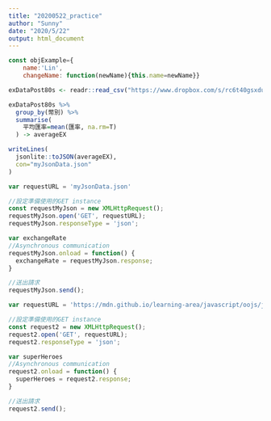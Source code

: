 ```yaml
---
title: "20200522_practice"
author: "Sunny"
date: "2020/5/22"
output: html_document
---
```


```js
const objExample={
    name:'Lin',
    changeName: function(newName){this.name=newName}}
```

```r
exDataPost80s <- readr::read_csv("https://www.dropbox.com/s/rc6t40gsxduysz6/exDataPost80s.csv?dl=1")

exDataPost80s %>%
  group_by(幣別) %>%
  summarise(
    平均匯率=mean(匯率, na.rm=T)
  ) -> averageEX
```

```r
writeLines(
  jsonlite::toJSON(averageEX),
  con="myJsonData.json"
)
```

```js
var requestURL = 'myJsonData.json'

//設定準備使用的GET instance
const requestMyJson = new XMLHttpRequest();
requestMyJson.open('GET', requestURL);
requestMyJson.responseType = 'json';

var exchangeRate
//Asynchronous communication
requestMyJson.onload = function() {
  exchangeRate = requestMyJson.response;
}

//送出請求
requestMyJson.send();
```


```js
var requestURL = 'https://mdn.github.io/learning-area/javascript/oojs/json/superheroes.json';  //如前面已出現var requestURL, var可不寫

//設定準備使用的GET instance
const request2 = new XMLHttpRequest();
request2.open('GET', requestURL);
request2.responseType = 'json';

var superHeroes
//Asynchronous communication
request2.onload = function() {
  superHeroes = request2.response;
}

//送出請求
request2.send();
```

